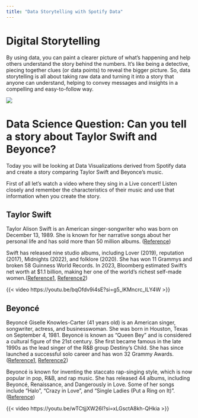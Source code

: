 ```yaml
---
title: "Data Storytelling with Spotify Data"
---
```


# Digital Storytelling

By using data, you can paint a clearer picture of what's happening and help others understand the story behind the numbers. It's like being a detective, piecing together clues (or data points) to reveal the bigger picture. So, data storytelling is all about taking raw data and turning it into a story that anyone can understand, helping to convey messages and insights in a compelling and easy-to-follow way.

![](c1.jpeg)

# Data Science Question: Can you tell a story about Taylor Swift and Beyonce?

Today you will be looking at Data Visualizations derived from Spotify data and create a story comparing Taylor Swift and Beyonce's music.

First of all let's watch a video where they sing in a Live concert! Listen closely and remember the characteristics of their music and use that information when you create the story.

## Taylor Swift

Taylor Alison Swift is an American singer-songwriter who was born on December 13, 1989. She is known for her narrative songs about her personal life and has sold more than 50 million albums. ([Reference](https://simple.wikipedia.org/wiki/Taylor_Swift#:~:text=Taylor%20Alison%20Swift%20(born%20December,37%20million%20in%20the%20US.)))

Swift has released nine studio albums, including Lover (2019), reputation (2017), Midnights (2022), and folklore (2020). She has won 11 Grammys and broken 58 Guinness World Records. In 2023, Bloomberg estimated Swift's net worth at \$1.1 billion, making her one of the world's richest self-made women.([Reference1](https://open.spotify.com/artist/06HL4z0CvFAxyc27GXpf02), [Reference2](https://www.funkidslive.com/learn/top-10-facts/top-10-facts-about-taylor-swift/))

{{< video https://youtu.be/bqOfdv9i4sE?si=g5_lKMncrc_ILY4W >}}

## Beyoncé

Beyoncé Giselle Knowles-Carter (41 years old) is an American singer, songwriter, actress, and businesswoman. She was born in Houston, Texas on September 4, 1981. Beyoncé is known as "Queen Bey" and is considered a cultural figure of the 21st century. She first became famous in the late 1990s as the lead singer of the R&B group Destiny's Child. She has since launched a successful solo career and has won 32 Grammy Awards. ([Reference1](https://www.britannica.com/biography/Beyonce), [Reference2](https://en.wikipedia.org/wiki/Beyonc%C3%A9))

Beyoncé is known for inventing the staccato rap-singing style, which is now popular in pop, R&B, and rap music. She has released 44 albums, including Beyoncé, Renaissance, and Dangerously in Love. Some of her songs include "Halo", "Crazy in Love", and "Single Ladies (Put a Ring on It)". ([Reference](https://en.wikipedia.org/wiki/Cultural_impact_of_Beyonc%C3%A9#:~:text=She%20is%20largely%20credited%20by,on%20the%20Wall%20(1999)))

{{< video https://youtu.be/wTCtjjXW26I?si=xLGsctA8kh-QHkia >}}


